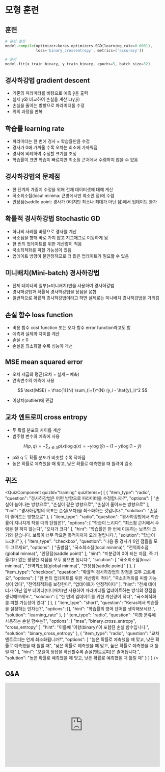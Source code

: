 # 모형 훈련

## 훈련

```python
# 훈련 설정
model.compile(optimizer=keras.optimizers.SGD(learning_rate=0.0001),
              loss='binary_crossentropy', metrics=['accuracy'])

# 훈련
model.fit(x_train_binary, y_train_binary, epochs=5, batch_size=32)
```


## 경사하강법 gradient descent
*   기존의 파라미터를 바탕으로 예측 ŷ을 출력
*   실제 y와 비교하여 손실을 계산 L(y,ŷ)
*   손실을 줄이는 방향으로 파라미터를 수정
*   위의 과정을 반복

## 학습률 learning rate
*   파라미터는 한 번에 경사 × 학습률만큼 수정
*   경사가 0에 가까울 수록 오차는 최소에 가까워짐
*   경사에 비례하여 수정할 크기를 조정
*   학습률이 크면 학습이 빠르지만 최소점 근처에서 수렴하지 않을 수 있음

## 경사하강법의 문제점
*   한 단계의 가중치 수정을 위해 전체 데이터셋에 대해 계산
*   국소최소점(local minima: 근방에서만 최소인 점)에 수렴
*   안장점(saddle point: 경사가 0이지만 최소나 최대가 아닌 점)에서 업데이트 불가

## 확률적 경사하강법 Stochastic GD
*   하나의 사례를 바탕으로 경사를 계산
*   극소점을 향해 바로 가지 않고 지그재그로 이동하게 됨
*   한 번의 업데이트를 위한 계산량이 적음
*   국소최적화를 피할 가능성이 있음
*   업데이트 방향이 불안정하므로 더 많은 업데이트가 필요할 수 있음

## 미니배치(Mini-batch) 경사하강법
*   전체 데이터의 일부(=미니배치)만을 사용하여 경사하강법
*   경사하강법과 확률적 경사하강법을 장점을 융합
*   일반적으로 확률적 경사하강법이라고 하면 실제로는 미니배치 경사하강법을 가리킴


## 손실 함수 loss function
*   비용 함수 cost function 또는 오차 함수 error function라고도 함
*   예측과 실제의 차이를 계산
*   손실 ≥ 0
*   손실을 최소화할 수록 성능이 개선

## MSE mean squared error
*   오차 제곱의 평균(오차 = 실제 – 예측)
*   연속변수의 예측에 사용

$$
\text{MSE} = \frac{1}{N} \sum_{i=1}^{N} (y_i - \hat{y}_i)^2
$$

*   이상치(outlier)에 민감


## 교차 엔트로피 cross entropy
*   두 확률 분포의 차이를 계산
*   범주형 변수의 예측에 사용

$$
H(p,q) = -\sum_{x \in X} p(x) \log q(x) = -y \log(\hat{y}) - (1 - y) \log(1 - \hat{y})
$$

*   p와 q 두 확률 분포가 비슷할 수록 작아짐
*   높은 확률로 예측했을 때 맞고, 낮은 확률로 예측했을 때 틀려야 감소


## 퀴즈


<QuizComponent quizId="training" quizItems={
[
    {
        "item_type": "radio",
        "question": "경사하강법은 어떤 방향으로 파라미터를 수정합니까?",
        "options": [
            "손실이 늘어나는 방향으로",
            "손실이 같은 방향으로",
            "손실이 줄어드는 방향으로"
        ],
        "hint": "경사하강법의 목표는 손실(오차)을 최소화하는 것입니다.",
        "solution": "손실이 줄어드는 방향으로"
    },
    {
        "item_type": "radio",
        "question": "경사하강법에서 학습률이 지나치게 작을 때의 단점은?",
        "options": [
            "학습이 느리다",
            "최소점 근처에서 수렴을 잘 하지 않는다",
            "오차가 크다"
        ],
        "hint": "학습률은 한 번에 이동하는 보폭의 크기와 같습니다. 보폭이 너무 작으면 목적지까지 오래 걸립니다.",
        "solution": "학습이 느리다"
    },
    {
        "item_type": "checkbox",
        "question": "다음 중 경사가 0인 점들을 모두 고르세요",
        "options": [
            "출발점",
            "국소최소점(local minima)",
            "전역최소점(global minma)",
            "안장점(saddle point)"
        ],
        "hint": "미분값이 0이 되는 지점, 즉 기울기가 없는 평평한 지점을 모두 찾으면 됩니다.",
        "solution": [
            "국소최소점(local minima)",
            "전역최소점(global minma)",
            "안장점(saddle point)"
        ]
    },
    {
        "item_type": "checkbox",
        "question": "확률적 경사하강법의 장점을 모두 고르세요",
        "options": [
            "한 번의 업데이트를 위한 계산량이 적다",
            "국소최적화를 피할 가능성이 있다",
            "전역최적화를 보장한다",
            "업데이트가 안정적이다"
        ],
        "hint": "전체 데이터가 아닌 일부 데이터(미니배치)만 사용하여 파라미터를 업데이트하는 방식의 장점을 생각해보세요.",
        "solution": [
            "한 번의 업데이트를 위한 계산량이 적다",
            "국소최적화를 피할 가능성이 있다"
        ]
    },
    {
        "item_type": "short",
        "question": "Keras에서 학습률을 설정하는 인자는?",
        "options": [],
        "hint": "학습률의 영어 단어를 생각해보세요.",
        "solution": "learning_rate"
    },
    {
        "item_type": "radio",
        "question": "이항 분류에 사용하는 손실 함수는?",
        "options": [
            "mse",
            "binary_cross_entropy",
            "cross_entropy"
        ],
        "hint": "이름에 '이항(binary)'이 포함된 손실 함수입니다.",
        "solution": "binary_cross_entropy"
    },
    {
        "item_type": "radio",
        "question": "교차 엔트로피는 언제 최소화됩니까?",
        "options": [
            "높은 확률로 예측했을 때 맞고, 낮은 확률로 예측했을 때 틀릴 때",
            "낮은 확률로 예측했을 때 맞고, 높은 확률로 예측했을 때 틀릴 때"
        ],
        "hint": "모델이 정답을 확신할수록 손실(엔트로피)은 줄어듭니다.",
        "solution": "높은 확률로 예측했을 때 맞고, 낮은 확률로 예측했을 때 틀릴 때"
    }
]
} />


## Q&A
<iframe src="https://tally.so/embed/wbOOKg?alignLeft=1&hideTitle=1&transparentBackground=1&dynamicHeight=0" loading="lazy" width="100%" height="274" frameborder="0" marginheight="0" marginwidth="0" title="Q&A"></iframe>